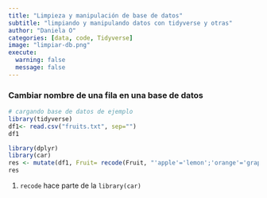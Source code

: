 ```yaml
---
title: "Limpieza y manipulación de base de datos"
subtitle: "limpiando y manipulando datos con tidyverse y otras"
author: "Daniela O"
categories: [data, code, Tidyverse]
image: "limpiar-db.png"
execute: 
  warning: false
  message: false
---
```


### Cambiar nombre de una fila en una base de datos

```r
# cargando base de datos de ejemplo
library(tidyverse)
df1<- read.csv("fruits.txt", sep="")
df1
```

```r
library(dplyr)
library(car)
res <- mutate(df1, Fruit= recode(Fruit, "'apple'='lemon';'orange'='grape'")) #<1>
res
```

1.  `recode` hace parte de la `library(car)`
